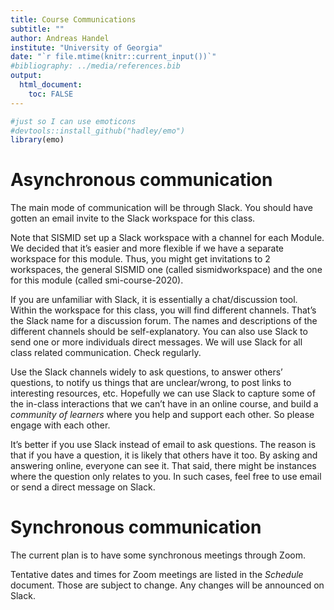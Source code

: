 ```yaml
---
title: Course Communications
subtitle: ""
author: Andreas Handel
institute: "University of Georgia"
date: "`r file.mtime(knitr::current_input())`"
#bibliography: ../media/references.bib
output: 
  html_document:
    toc: FALSE
---
```




```r
#just so I can use emoticons
#devtools::install_github("hadley/emo")
library(emo)
```

# Asynchronous communication

The main mode of communication will be through Slack. You should have gotten an email invite to the Slack workspace for this class.

Note that SISMID set up a Slack workspace with a channel for each Module. We decided that it's easier and more flexible if we have a separate workspace for this module. Thus, you might get invitations to 2 workspaces, the general SISMID one (called sismidworkspace) and the one for this module (called smi-course-2020).

If you are unfamiliar with Slack, it is essentially a chat/discussion tool. Within the workspace for this class, you will find different channels. That's the Slack name for a discussion forum. The names and descriptions of the different channels should be self-explanatory. You can also use Slack to send one or more individuals direct messages. 
We will use Slack for all class related communication. Check regularly. 

Use the Slack channels widely to ask questions, to answer others' questions, to notify us things that are unclear/wrong, to post links to interesting resources, etc. Hopefully we can use Slack to capture some of the in-class interactions that we can't have in an online course, and build a _community of learners_ where you help and support each other. So please engage with each other. 

It's better if you use Slack instead of email to ask questions. The reason is that if you have a question, it is likely that others have it too. By asking and answering online, everyone can see it. That said, there might be instances where the question only relates to you. In such cases, feel free to use email or send a direct message on Slack. 


# Synchronous communication

The current plan is to have some synchronous meetings through Zoom. 


Tentative dates and times for Zoom meetings are listed in the _Schedule_ document. Those are subject to change. Any changes will be announced on Slack.